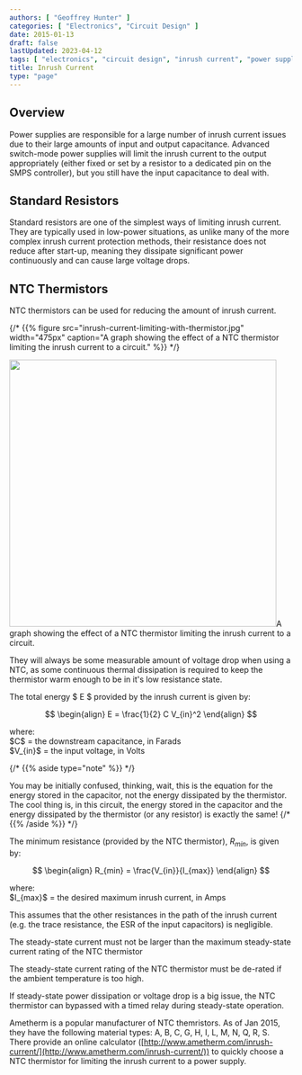 ```yaml
---
authors: [ "Geoffrey Hunter" ]
categories: [ "Electronics", "Circuit Design" ]
date: 2015-01-13
draft: false
lastUpdated: 2023-04-12
tags: [ "electronics", "circuit design", "inrush current", "power supplies" ]
title: Inrush Current
type: "page"
---
```



## Overview

Power supplies are responsible for a large number of inrush current issues due to their large amounts of input and output capacitance. Advanced switch-mode power supplies will limit the inrush current to the output appropriately (either fixed or set by a resistor to a dedicated pin on the SMPS controller), but you still have the input capacitance to deal with.

## Standard Resistors

Standard resistors are one of the simplest ways of limiting inrush current. They are typically used in low-power situations, as unlike many of the more complex inrush current protection methods, their resistance does not reduce after start-up, meaning they dissipate significant power continuously and can cause large voltage drops.

## NTC Thermistors

NTC thermistors can be used for reducing the amount of inrush current.

{/* {{% figure src="inrush-current-limiting-with-thermistor.jpg" width="475px" caption="A graph showing the effect of a NTC thermistor limiting the inrush current to a circuit."  %}} */}

<Image src={inrush_current_limiting_with_thermistor} width="475">A graph showing the effect of a NTC thermistor limiting the inrush current to a circuit.</Image>

They will always be some measurable amount of voltage drop when using a NTC, as some continuous thermal dissipation is required to keep the thermistor warm enough to be in it's low resistance state.

The total energy $ E $ provided by the inrush current is given by:

$$
\begin{align}
E = \frac{1}{2} C V_{in}^2
\end{align}
$$

<p className="centered">    where:<br/>
    $C$ = the downstream capacitance, in Farads<br/>
    $V_{in}$ = the input voltage, in Volts<br/></p>

{/* {{% aside type="note" %}} */}
<Aside type="note">
You may be initially confused, thinking, wait, this is the equation for the energy stored in the capacitor, not the energy dissipated by the thermistor. The cool thing is, in this circuit, the energy stored in the capacitor and the energy dissipated by the thermistor (or any resistor) is exactly the same!
{/* {{% /aside %}} */}
</Aside>

The minimum resistance (provided by the NTC thermistor), $R_{min}$, is given by:

$$
\begin{align}
R_{min} = \frac{V_{in}}{I_{max}}
\end{align}
$$

<p className="centered">    where:<br/>
    $I_{max}$ = the desired maximum inrush current, in Amps<br/></p>

This assumes that the other resistances in the path of the inrush current (e.g. the trace resistance, the ESR of the input capacitors) is negligible.

The steady-state current must not be larger than the maximum steady-state current rating of the NTC thermistor

The steady-state current rating of the NTC thermistor must be de-rated if the ambient temperature is too high.

If steady-state power dissipation or voltage drop is a big issue, the NTC thermistor can bypassed with a timed relay during steady-state operation.

Ametherm is a popular manufacturer of NTC themristors. As of Jan 2015, they have the following material types: A, B, C, G, H, I, L, M, N, Q, R, S. There provide an online calculator ([http://www.ametherm.com/inrush-current/](http://www.ametherm.com/inrush-current/)) to quickly choose a NTC thermistor for limiting the inrush current to a power supply.

